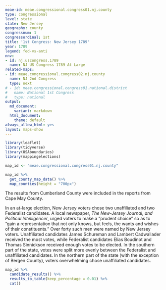 ```yaml
---
meae-id: meae.congressional.congress01.nj.county
type: congressional
level: state
state: New Jersey
geography: county
congressnum: 1
congressordinal: 1st
title: '1st Congress: New Jersey 1789'
year: 1789
legend: fed-vs-anti
nnv:
- id: nj.uscongress.1789
  name: NJ US Congress 1789 At Large
related-maps:
- id: meae.congressional.congress02.nj.county
  name: NJ 2nd Congress
  type: next
# - id: meae.congressional.congress01.national.district
#   name: National 1st Congress
#   type: national
output:
  md_document:
    variant: markdown
  html_document:
    theme: default
always_allow_html: yes
layout: maps-show
---
```


```r
library(leaflet)
library(tidyverse)
library(USAboundaries)
library(mappingelections)

map_id <- "meae.congressional.congress01.nj.county"
```

<div class="map">

```r
map_id %>%
  get_county_map_data() %>%
  map_counties(height = "700px")
```

</div>

The results from Cumberland County were included in the reports from Cape May County.

In an at-large election, New Jersey voters chose two unaffiliated and two Federalist candidates. A local newspaper, *The New-Jersey Journal, and Political Intelligencer*, urged voters to make a "prudent choice” so as to "gain a representation that not only knows, but feels, the wants and wishes of their constituents.” Over forty such men were named by New Jersey voters. Unaffiliated candidates James Schureman and Lambert Cadwallader received the most votes, while Federalist candidates Elias Boudinot and Thomas Sinnickson received enough votes to be elected. In the southern part of the state, votes were split more evenly between the Federalist and unaffiliated candidates. In the northern part of the state (with the exception of Bergen County), voters overwhelming chose unaffiliated candidates. 

<div class="results-table">

```r
map_id %>%
  candidate_results() %>%
  results_to_table(keep_percentage = 0.01) %>%
  cat()
```

</div>
